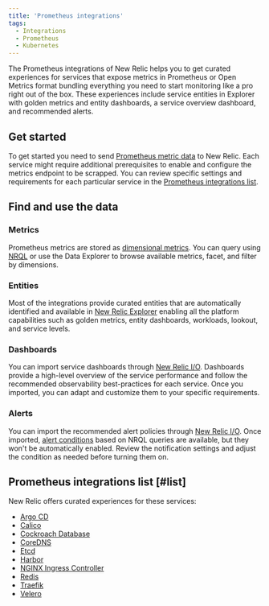 ```yaml
---
title: 'Prometheus integrations'
tags:
  - Integrations
  - Prometheus
  - Kubernetes
---
```


The Prometheus integrations of New Relic helps you to get curated experiences for services that expose metrics in Prometheus or Open Metrics format bundling everything you need to start monitoring like a pro right out of the box.
These experiences include service entities in Explorer with golden metrics and entity dashboards, a service overview dashboard, and recommended alerts. 

## Get started
To get started you need to send [Prometheus metric data](https://docs.newrelic.com/docs/infrastructure/prometheus-integrations/get-started/send-prometheus-metric-data-new-relic) to New Relic. 
Each service might require additional prerequisites to enable and configure the metrics endpoint to be scrapped. You can review specific settings and requirements for each particular service in the [Prometheus integrations list](/docs/infrastructure/prometheus-integrations/integrations-list/integrations-list-intro#list).

## Find and use the data

### Metrics

Prometheus metrics are stored as [dimensional metrics](/docs/data-apis/understand-data/metric-data/query-metric-data-type/). You can query using [NRQL](/docs/telemetry-data-platform/get-data/apis/query-metric-data-type/) or use the Data Explorer to browse available metrics, facet, and filter by dimensions.

### Entities
Most of the integrations provide curated entities that are automatically identified and available in [New Relic Explorer](/docs/new-relic-solutions/new-relic-one/core-concepts/new-relic-explorer-view-performance-across-apps-services-hosts/) enabling all the platform capabilities such as golden metrics, entity dashboards, workloads, lookout, and service levels. 

### Dashboards

You can import service dashboards through [New Relic I/O](https://onenr.io/06vjAmnD3jP). Dashboards provide a high-level overview of the service performance and follow the recommended observability best-practices for each service. Once you imported, you can adapt and customize them to your specific requirements. 

### Alerts

You can import the recommended alert policies through [New Relic I/O](https://onenr.io/06vjAmnD3jP). Once imported, [alert conditions](/docs/alerts-applied-intelligence/new-relic-alerts/alert-conditions/create-nrql-alert-conditions) based on NRQL queries are available, but they won't be automatically enabled. Review the notification settings and adjust the condition as needed before turning them on.

## Prometheus integrations list [#list]

New Relic offers curated experiences for these services:

* [Argo CD](/docs/infrastructure/prometheus-integrations/integrations-list/argocd-integration)
* [Calico](/docs/infrastructure/prometheus-integrations/integrations-list/calico-integration)
* [Cockroach Database](/docs/infrastructure/prometheus-integrations/integrations-list/cockroach-db-integration)
* [CoreDNS](/docs/infrastructure/prometheus-integrations/integrations-list/core-dns-integration)
* [Etcd](/docs/infrastructure/prometheus-integrations/integrations-list/etcd-integration)
* [Harbor](/docs/infrastructure/prometheus-integrations/integrations-list/harbor-integration)
* [NGINX Ingress Controller](/docs/infrastructure/prometheus-integrations/integrations-list/ingress-controller-integration)
* [Redis](/docs/infrastructure/prometheus-integrations/integrations-list/redis-integration)
* [Traefik](/docs/infrastructure/prometheus-integrations/integrations-list/traefik-integration)
* [Velero](/docs/infrastructure/prometheus-integrations/integrations-list/velero-integration)
